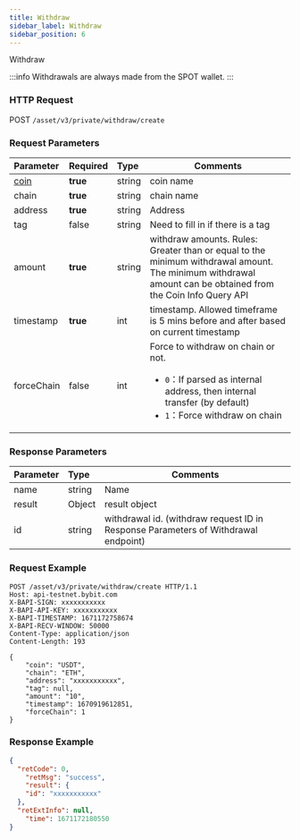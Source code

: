 ```yaml
---
title: Withdraw
sidebar_label: Withdraw
sidebar_position: 6
---
```

Withdraw

:::info
Withdrawals are always made from the SPOT wallet.
:::

### HTTP Request
POST `/asset/v3/private/withdraw/create`

### Request Parameters
| Parameter | Required | Type | Comments|
|:----- |:-------|:-----|------ |
|[coin](../enum#coin) |<b>true</b> |string |coin name|
|chain|<b>true</b>|string|chain name|
|address|<b>true</b>|string|Address| Address verification whether there is a whitelist of withdrawal addresses|
|tag|false|string|Need to fill in if there is a tag|
|amount|<b>true</b>|string|withdraw amounts. Rules: Greater than or equal to the minimum withdrawal amount. The minimum withdrawal amount can be obtained from the Coin Info Query API|
|timestamp|<b>true</b>|int|timestamp. Allowed timeframe is 5 mins before and after based on current timestamp|
|forceChain|false|int|Force to withdraw on chain or not. <ul><li>`0`：If parsed as internal address, then internal transfer (by default)</li><li>`1`：Force withdraw on chain</li></ul>|

### Response Parameters
| Parameter | Type | Comments|
|:----- |:-----|----- |
|name|string|Name|
|result|Object|result object|
|id|string|withdrawal id. (withdraw request ID in Response Parameters of Withdrawal endpoint)|

### Request Example

<Tabs>
<TabItem value="console" label="Console">

```http
POST /asset/v3/private/withdraw/create HTTP/1.1
Host: api-testnet.bybit.com
X-BAPI-SIGN: xxxxxxxxxxx
X-BAPI-API-KEY: xxxxxxxxxxx
X-BAPI-TIMESTAMP: 1671172758674
X-BAPI-RECV-WINDOW: 50000
Content-Type: application/json
Content-Length: 193

{
    "coin": "USDT",
    "chain": "ETH",
    "address": "xxxxxxxxxxx",
    "tag": null,
    "amount": "10",
    "timestamp": 1670919612851,
    "forceChain": 1
}
```

</TabItem>
</Tabs>

### Response Example

<Tabs>
<TabItem value="js linear" label="assets">

```json
{
  "retCode": 0,
    "retMsg": "success",
    "result": {
    "id": "xxxxxxxxxxx"
  },
  "retExtInfo": null,
    "time": 1671172180550
}
```
</TabItem>
</Tabs>